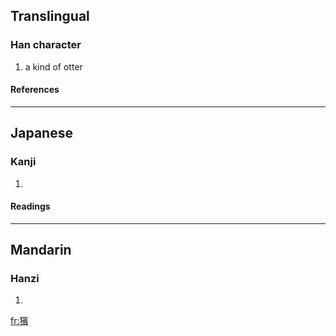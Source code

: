 ==Translingual==
===Han character===
{{Han char|rn=94|rad=犬|as=14|sn=17|four=|canj=大竹十一金 (KHJMC)}}
# a kind of otter
====References====
{{Han ref|kx=0720.170|dkj=20756|dj=1132.050|hdz=21374.110|uh=7371|ud=29553}}

----
==Japanese==
===Kanji===
{{ja-kanji|grade=|rs=犬14}}
# {{defn|Japanese}} 
====Readings====
{{ja-readings|on=[[ひん]] (hin), [[びん]] (bin), [[へん]] (hen)|kun=}}

----
==Mandarin==
===Hanzi===
{{cmn-hanzi|pin=[[pín]] ([[pin2]])|wg=p'in<sup>2</sup>}}
# {{defn|Mandarin}}

[[fr:獱]]